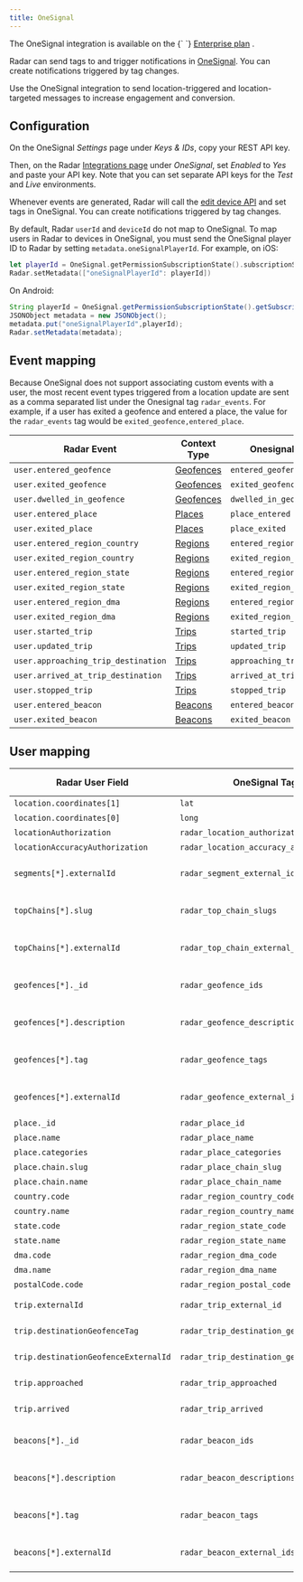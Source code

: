 ```yaml
---
title: OneSignal
---
```


<Alert alertType="info">
  The OneSignal integration is available on the {` `}
  <a href="https://radar.com/pricing" target="_blank">Enterprise plan</a>
  .
</Alert>

Radar can send tags to and trigger notifications in [OneSignal](https://onesignal.com). You can create notifications triggered by tag changes.

Use the OneSignal integration to send location-triggered and location-targeted messages to increase engagement and conversion.

## Configuration

On the OneSignal *Settings* page under *Keys & IDs*, copy your REST API key.

Then, on the Radar [Integrations page](https://radar.com/dashboard/integrations) under *OneSignal*, set *Enabled* to *Yes* and paste your API key. Note that you can set separate API keys for the *Test* and *Live* environments.

Whenever events are generated, Radar will call the [edit device API](https://documentation.onesignal.com/reference/edit-device) and set tags in OneSignal. You can create notifications triggered by tag changes.

By default, Radar `userId` and `deviceId` do not map to OneSignal. To map users in Radar to devices in OneSignal, you must send the OneSignal player ID to Radar by setting `metadata.oneSignalPlayerId`. For example, on iOS:

```swift
let playerId = OneSignal.getPermissionSubscriptionState().subscriptionStatus.userId
Radar.setMetadata(["oneSignalPlayerId": playerId])
```

On Android:

```java
String playerId = OneSignal.getPermissionSubscriptionState().getSubscriptionStatus().getUserId();
JSONObject metadata = new JSONObject();
metadata.put("oneSignalPlayerId",playerId);
Radar.setMetadata(metadata);
```

## Event mapping

Because OneSignal does not support associating custom events with a user, the most recent event types triggered from a location update are sent as a comma separated list under the Onesignal tag `radar_events`. For example, if a user has exited a geofence and entered a place, the value for the `radar_events` tag would be `exited_geofence,entered_place`.

Radar Event | Context Type | Onesignal Tag Value
--- | --- | ---
`user.entered_geofence` | [Geofences](/geofences) | `entered_geofence`
`user.exited_geofence` | [Geofences](/geofences) | `exited_geofence`
`user.dwelled_in_geofence` | [Geofences](/geofences) | `dwelled_in_geofence`
`user.entered_place` | [Places](/places) | `place_entered`
`user.exited_place` | [Places](/places) | `place_exited`
`user.entered_region_country` | [Regions](/regions) | `entered_region_country`
`user.exited_region_country` | [Regions](/regions) | `exited_region_country`
`user.entered_region_state` | [Regions](/regions) | `entered_region_state`
`user.exited_region_state` | [Regions](/regions) | `exited_region_state`
`user.entered_region_dma` | [Regions](/regions) | `entered_region_dma`
`user.exited_region_dma` | [Regions](/regions) | `exited_region_dma`
`user.started_trip` | [Trips](/trip-tracking) | `started_trip`
`user.updated_trip` | [Trips](/trip-tracking) | `updated_trip`
`user.approaching_trip_destination` | [Trips](/trip-tracking) | `approaching_trip_destination`
`user.arrived_at_trip_destination` | [Trips](/trip-tracking) | `arrived_at_trip_destination`
`user.stopped_trip` | [Trips](/trip-tracking) | `stopped_trip`
`user.entered_beacon` | [Beacons](/beacons) | `entered_beacon`
`user.exited_beacon` | [Beacons](/beacons) | `exited_beacon`

## User mapping

Radar User Field | OneSignal Tag Name | Type | Example Tag | Context Type
--- | --- | --- | --- | ---
`location.coordinates[1]` | `lat` | number | `39.525665`
`location.coordinates[0]` | `long` | number | `-76.350663`
`locationAuthorization` | `radar_location_authorization` | string | `"GRANTED_FOREGROUND"`|
`locationAccuracyAuthorization` | `radar_location_accuracy_authorization` | string | `"FULL"`|
`segments[*].externalId` | `radar_segment_external_ids` | string (comma-separated) | `"starbucks-visitors"` | |
`topChains[*].slug` | `radar_top_chain_slugs` | string (comma-separated) | `"starbucks"` | |
`topChains[*].externalId` | `radar_top_chain_external_ids` | string (comma-separated) | `"123"` | |
`geofences[*]._id` | `radar_geofence_ids` | string (comma-separated) | `"5b2c0906f5874b001aecfd8e"` | [Geofences](/geofences)
`geofences[*].description` | `radar_geofence_descriptions` | string (comma-separated) | `"Store #123"` | [Geofences](/geofences)
`geofences[*].tag` | `radar_geofence_tags` | string (comma-separated) | `"store"` | [Geofences](/geofences)
`geofences[*].externalId` | `radar_geofence_external_ids` | string (comma-separated) | `"123"` | [Geofences](/geofences)
`place._id` | `radar_place_id` | string | `"59302bcf8f27e8a156bd4f91"` | [Places](/places)
`place.name` | `radar_place_name` | string | `"Starbucks"` | [Places](/places)
`place.categories` | `radar_place_categories` | string | `"coffee-shop"` | [Places](/places)
`place.chain.slug` | `radar_place_chain_slug` | string | `"starbucks"` | [Places](/places)
`place.chain.name` | `radar_place_chain_name` | string | `"Starbucks"` | [Places](/places)
`country.code` | `radar_region_country_code` | string | `"US"` | [Regions](/regions)
`country.name` | `radar_region_country_name` | string | `"United States"` | [Regions](/regions)
`state.code` | `radar_region_state_code` | string | `"MD"` | [Regions](/regions)
`state.name` | `radar_region_state_name` | string | `"Maryland"` | [Regions](/regions)
`dma.code` | `radar_region_dma_code` | string | `"26"` | [Regions](/regions)
`dma.name` | `radar_region_dma_name` | string | `"Baltimore"` | [Regions](/regions)
`postalCode.code` | `radar_region_postal_code` | string | `"21014"` | [Regions](/regions)
`trip.externalId` | `radar_trip_external_id` | string | `"123"` | [Trip tracking](/trip-tracking)
`trip.destinationGeofenceTag` | `radar_trip_destination_geofence_tag` | string | `"store"` | [Trip tracking](/trip-tracking)
`trip.destinationGeofenceExternalId` | `radar_trip_destination_geofence_external_id` | string | `"123"` | [Trip tracking](/trip-tracking)
`trip.approached` | `radar_trip_approached` | boolean | `true` | [Trip tracking](/trip-tracking)
`trip.arrived` | `radar_trip_arrived` | boolean | `false` | [Trip tracking](/trip-tracking)
`beacons[*]._id` | `radar_beacon_ids` | string (comma-separated) | `"5b2c0906f5874b001aecfd8f"` | [Beacons](/beacons)
`beacons[*].description` | `radar_beacon_descriptions` | string (comma-separated) | `"Store #123 - Drive-Thru"` | [Beacons](/beacons)
`beacons[*].tag` | `radar_beacon_tags` | string (comma-separated) | `"drive-thru"` | [Beacons](/beacons)
`beacons[*].externalId` | `radar_beacon_external_ids` | string (comma-separated) | `"123"` | [Beacons](/beacons)
